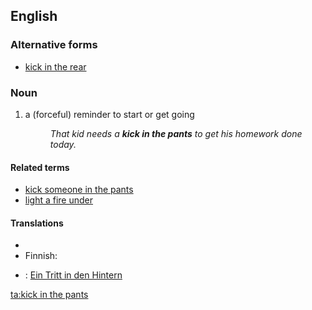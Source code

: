 ==English==

===Alternative forms===
* [[kick in the rear]]

===Noun===
{{en-noun|sg=[[kick]] [[in]] [[the]] [[pants]]|pl=kicks in the pants}}

# {{idiomatic}} a (forceful) reminder to start or get going
#: ''That kid needs a '''kick in the pants''' to get his homework done today.''

====Related terms====
* [[kick someone in the pants]]
* [[light a fire under]]

====Translations====
{{trans-top|reminder to start}}
* {{trreq|zho}}
* Finnish: {{t|fi|potku takapuoleen}}
{{trans-mid}}
* {{ttbc|de}}: [[Ein Tritt in den Hintern]] <!--is this idiomatic?-->
{{trans-bottom}}

[[ta:kick in the pants]]